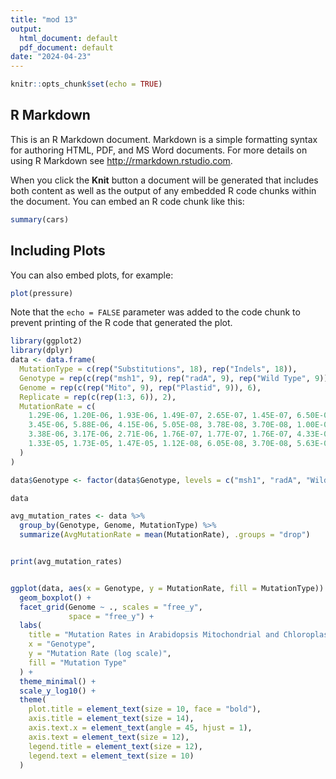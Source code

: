 ---
title: "mod 13"
output:
  html_document: default
  pdf_document: default
date: "2024-04-23"
---

```{r setup, include=FALSE}
knitr::opts_chunk$set(echo = TRUE)
```

## R Markdown

This is an R Markdown document. Markdown is a simple formatting syntax for authoring HTML, PDF, and MS Word documents. For more details on using R Markdown see <http://rmarkdown.rstudio.com>.

When you click the **Knit** button a document will be generated that includes both content as well as the output of any embedded R code chunks within the document. You can embed an R code chunk like this:

```{r cars}
summary(cars)
```

## Including Plots

You can also embed plots, for example:

```{r pressure, echo=FALSE}
plot(pressure)
```

Note that the `echo = FALSE` parameter was added to the code chunk to prevent printing of the R code that generated the plot.


```{r}
library(ggplot2)
library(dplyr)
data <- data.frame(
  MutationType = c(rep("Substitutions", 18), rep("Indels", 18)),
  Genotype = rep(c(rep("msh1", 9), rep("radA", 9), rep("Wild Type", 9)), 2),
  Genome = rep(c(rep("Mito", 9), rep("Plastid", 9)), 6),
  Replicate = rep(c(rep(1:3, 6)), 2),
  MutationRate = c(
    1.29E-06, 1.20E-06, 1.93E-06, 1.49E-07, 2.65E-07, 1.45E-07, 6.50E-08, 3.36E-08, 6.10E-08,
    3.45E-06, 5.88E-06, 4.15E-06, 5.05E-08, 3.78E-08, 3.70E-08, 1.00E-08, 6.90E-09, 5.00E-09,
    3.38E-06, 3.17E-06, 2.71E-06, 1.76E-07, 1.77E-07, 1.76E-07, 4.33E-08, 1.12E-08, 1.69E-08,
    1.33E-05, 1.73E-05, 1.47E-05, 1.12E-08, 6.05E-08, 3.70E-08, 5.63E-08, 6.90E-09, 1.00E-08
  )
)

data$Genotype <- factor(data$Genotype, levels = c("msh1", "radA", "Wild Type"))

data

avg_mutation_rates <- data %>%
  group_by(Genotype, Genome, MutationType) %>%
  summarize(AvgMutationRate = mean(MutationRate), .groups = "drop") 


print(avg_mutation_rates)


ggplot(data, aes(x = Genotype, y = MutationRate, fill = MutationType)) +
  geom_boxplot() +
  facet_grid(Genome ~ ., scales = "free_y", 
             space = "free_y") +
  labs(
    title = "Mutation Rates in Arabidopsis Mitochondrial and Chloroplast Genomes",
    x = "Genotype",
    y = "Mutation Rate (log scale)",
    fill = "Mutation Type"
  ) +
  theme_minimal() +
  scale_y_log10() + 
  theme(
    plot.title = element_text(size = 10, face = "bold"),
    axis.title = element_text(size = 14),
    axis.text.x = element_text(angle = 45, hjust = 1),
    axis.text = element_text(size = 12),
    legend.title = element_text(size = 12),
    legend.text = element_text(size = 10)
  )


```